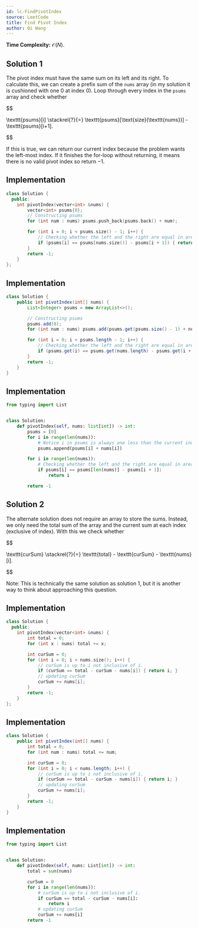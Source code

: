 ```yaml
---
id: lc-FindPivotIndex
source: LeetCode
title: Find Pivot Index
author: Qi Wang
---
```


**Time Complexity:** $\mathcal O(N)$.

## Solution 1

The pivot index must have the same sum on its left and its right. To calculate
this, we can create a prefix sum of the $\texttt{nums}$ array (in my solution it
is cushioned with one $0$ at index $0$). Loop through every index in the
$\texttt{psums}$ array and check whether

$$

\texttt{psums}[i] \stackrel{?}{=} \texttt{psums}[\text{size}(\texttt{nums})] - \texttt{psums}[i+1].


$$

If this is true, we can return our current index because the problem wants the
left-most index. If it finishes the for-loop without returning, it means there
is no valid pivot index so return $-1$.

<LanguageSection>
<CPPSection>

## Implementation

```cpp
class Solution {
  public:
	int pivotIndex(vector<int> &nums) {
		vector<int> psums{0};
		// Constructing psums
		for (int num : nums) psums.push_back(psums.back() + num);

		for (int i = 0; i < psums.size() - 1; i++) {
			// Checking whether the left and the right are equal in area
			if (psums[i] == psums[nums.size()] - psums[i + 1]) { return i; }
		}
		return -1;
	}
};
```

</CPPSection>
<JavaSection>

## Implementation

```java
class Solution {
	public int pivotIndex(int[] nums) {
		List<Integer> psums = new ArrayList<>();

		// Constructing psums
		psums.add(0);
		for (int num : nums) psums.add(psums.get(psums.size() - 1) + num);

		for (int i = 0; i < psums.length - 1; i++) {
			// Checking whether the left and the right are equal in area
			if (psums.get(i) == psums.get(nums.length) - psums.get(i + 1)) { return i; }
		}
		return -1;
	}
}
```

</JavaSection>
<PySection>

## Implementation

```py
from typing import List


class Solution:
	def pivotIndex(self, nums: list[int]) -> int:
		psums = [0]
		for i in range(len(nums)):
			# Notice i in psums is always one less than the current index
			psums.append(psums[i] + nums[i])

		for i in range(len(nums)):
			# Checking whether the left and the right are equal in area
			if psums[i] == psums[len(nums)] - psums[i + 1]:
				return i

		return -1
```

</PySection>
</LanguageSection>

## Solution 2

The alternate solution does not require an array to store the sums. Instead, we
only need the total sum of the array and the current sum at each index
(exclusive of index). With this we check whether

$$

\texttt{curSum} \stackrel{?}{=} \texttt{total} - \texttt{curSum} - \texttt{nums}[i].


$$

Note: This is technically the same solution as solution 1, but it is another way
to think about approaching this question.

<LanguageSection>
<CPPSection>

## Implementation

```cpp
class Solution {
  public:
	int pivotIndex(vector<int> &nums) {
		int total = 0;
		for (int x : nums) total += x;

		int curSum = 0;
		for (int i = 0; i < nums.size(); i++) {
			// curSum is up to i not inclusive of i.
			if (curSum == total - curSum - nums[i]) { return i; }
			// updating curSum
			curSum += nums[i];
		}
		return -1;
	}
};
```

</CPPSection>

<JavaSection>

## Implementation

```java
class Solution {
	public int pivotIndex(int[] nums) {
		int total = 0;
		for (int num : nums) total += num;

		int curSum = 0;
		for (int i = 0; i < nums.length; i++) {
			// curSum is up to i not inclusive of i.
			if (curSum == total - curSum - nums[i]) { return i; }
			// updating curSum
			curSum += nums[i];
		}
		return -1;
	}
}
```

</JavaSection>

<PySection>

## Implementation

```py
from typing import List


class Solution:
	def pivotIndex(self, nums: List[int]) -> int:
		total = sum(nums)

		curSum = 0
		for i in range(len(nums)):
			# curSum is up to i not inclusive of i.
			if curSum == total - curSum - nums[i]:
				return i
			# updating curSum
			curSum += nums[i]
		return -1
```

</PySection>
</LanguageSection>
